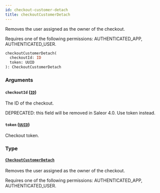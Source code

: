 ```yaml
---
id: checkout-customer-detach
title: checkoutCustomerDetach
---
```


Removes the user assigned as the owner of the checkout.

Requires one of the following permissions: AUTHENTICATED_APP, AUTHENTICATED_USER.

```graphql
checkoutCustomerDetach(
  checkoutId: ID
  token: UUID
): CheckoutCustomerDetach
```

### Arguments

#### `checkoutId` ([`ID`](../../../developer/api-reference/scalars/id))

The ID of the checkout.

DEPRECATED: this field will be removed in Saleor 4.0. Use token instead.

#### `token` ([`UUID`](../../../developer/api-reference/scalars/uuid))

Checkout token.

### Type

#### [`CheckoutCustomerDetach`](../../../developer/api-reference/objects/checkout-customer-detach)

Removes the user assigned as the owner of the checkout.

Requires one of the following permissions: AUTHENTICATED_APP, AUTHENTICATED_USER.
